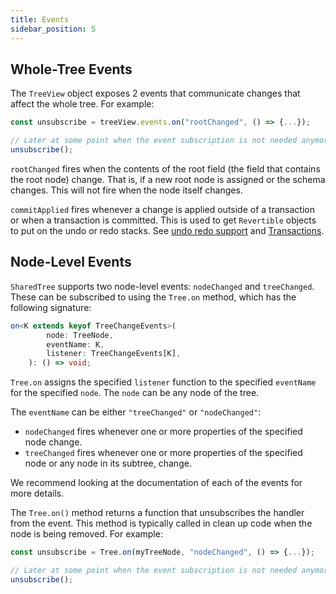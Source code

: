 ```yaml
---
title: Events
sidebar_position: 5
---
```


## Whole-Tree Events

The `TreeView` object exposes 2 events that communicate changes that affect the whole tree. For example:

```typescript
const unsubscribe = treeView.events.on("rootChanged", () => {...});

// Later at some point when the event subscription is not needed anymore
unsubscribe();
```

`rootChanged` fires when the contents of the root field (the field that contains the root node) change.
That is, if a new root node is assigned or the schema changes.
This will not fire when the node itself changes.

`commitApplied` fires whenever a change is applied outside of a transaction or when a transaction is committed.
This is used to get `Revertible` objects to put on the undo or redo stacks.
See [undo redo support](./undo-redo.mdx) and [Transactions](./transactions.mdx).

## Node-Level Events

`SharedTree` supports two node-level events: `nodeChanged` and `treeChanged`.
These can be subscribed to using the `Tree.on` method, which has the following signature:

```typescript
on<K extends keyof TreeChangeEvents>(
		node: TreeNode,
		eventName: K,
		listener: TreeChangeEvents[K],
	): () => void;
```

`Tree.on` assigns the specified `listener` function to the specified `eventName` for the specified `node`.
The `node` can be any node of the tree.

The `eventName` can be either `"treeChanged"` or `"nodeChanged"`:

-   `nodeChanged` fires whenever one or more properties of the specified node change.
-   `treeChanged` fires whenever one or more properties of the specified node or any node in its subtree, change.

We recommend looking at the documentation of each of the events for more details.

The `Tree.on()` method returns a function that unsubscribes the handler from the event. This method is typically called in clean up code when the node is being removed. For example:

```typescript
const unsubscribe = Tree.on(myTreeNode, "nodeChanged", () => {...});

// Later at some point when the event subscription is not needed anymore
unsubscribe();
```
